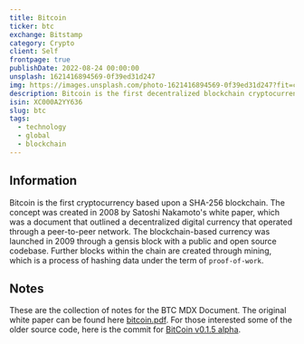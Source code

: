 ```yaml
---
title: Bitcoin
ticker: btc
exchange: Bitstamp
category: Crypto
client: Self
frontpage: true
publishDate: 2022-08-24 00:00:00
unsplash: 1621416894569-0f39ed31d247
img: https://images.unsplash.com/photo-1621416894569-0f39ed31d247?fit=crop&w=1400&h=700&q=75
description: Bitcoin is the first decentralized blockchain cryptocurrency.
isin: XC000A2YY636
slug: btc
tags:
  - technology
  - global
  - blockchain
---
```



## Information

Bitcoin is the first cryptocurrency based upon a SHA-256 blockchain.
The concept was created in 2008 by Satoshi Nakamoto's white paper, which was a document that outlined a decentralized digital currency that operated through a peer-to-peer network.
The blockchain-based currency was launched in 2009 through a gensis block with a public and open source codebase.
Further blocks within the chain are created through mining, which is a process of hashing data under the term of `proof-of-work`.


## Notes

These are the collection of notes for the BTC MDX Document.
The original white paper can be found here [bitcoin.pdf](https://bitcoin.org/bitcoin.pdf).
For those interested some of the older source code, here is the commit for [BitCoin v0.1.5 alpha](https://github.com/bitcoin/bitcoin/tree/4405b78d6059e536c36974088a8ed4d9f0f29898).